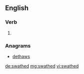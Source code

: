 ==English==

===Verb===
{{head|en}}

# {{en-past of|swathe}}

===Anagrams===
* [[dethaws#English|dethaws]]

[[de:swathed]]
[[mg:swathed]]
[[vi:swathed]]